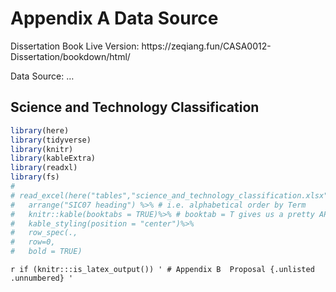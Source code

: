 
```{=latex}
\addcontentsline{toc}{chapter}{Bibliography}
\printbibliography
```
# Appendix A Data Source {-}

```{=latex}
\addtocontents{toc}{\protect\setcounter{tocdepth}{0}}
```

Dissertation Book Live Version: https://zeqiang.fun/CASA0012-Dissertation/bookdown/html/

Data Source: ...

## Science and Technology Classification {.unlisted .unnumbered}

```r
library(here)
library(tidyverse)
library(knitr)
library(kableExtra)
library(readxl)
library(fs)
# 
# read_excel(here("tables","science_and_technology_classification.xlsx"))%>%
#   arrange("SIC07 heading") %>% # i.e. alphabetical order by Term
#   knitr::kable(booktabs = TRUE)%>% # booktab = T gives us a pretty APA-ish table
#   kable_styling(position = "center")%>%
#   row_spec(.,
#   row=0,
#   bold = TRUE)

```

`r if (knitr:::is_latex_output()) '
# Appendix B  Proposal {.unlisted .unnumbered}
'`

```{=latex}
\addtocontents{toc}{\protect\setcounter{tocdepth}{3}}
\enddocument
```